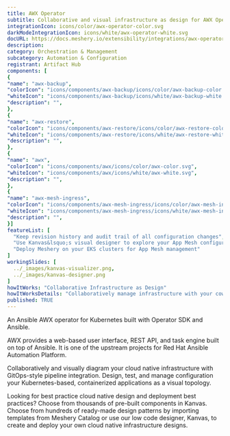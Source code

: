 ```yaml
---
title: AWX Operator
subtitle: Collaborative and visual infrastructure as design for AWX Operator
integrationIcon: icons/color/awx-operator-color.svg
darkModeIntegrationIcon: icons/white/awx-operator-white.svg
docURL: https://docs.meshery.io/extensibility/integrations/awx-operator
description: 
category: Orchestration & Management
subcategory: Automation & Configuration
registrant: Artifact Hub
components: [
{
"name": "awx-backup",
"colorIcon": "icons/components/awx-backup/icons/color/awx-backup-color.svg",
"whiteIcon": "icons/components/awx-backup/icons/white/awx-backup-white.svg",
"description": "",
},
{
"name": "awx-restore",
"colorIcon": "icons/components/awx-restore/icons/color/awx-restore-color.svg",
"whiteIcon": "icons/components/awx-restore/icons/white/awx-restore-white.svg",
"description": "",
},
{
"name": "awx",
"colorIcon": "icons/components/awx/icons/color/awx-color.svg",
"whiteIcon": "icons/components/awx/icons/white/awx-white.svg",
"description": "",
},
{
"name": "awx-mesh-ingress",
"colorIcon": "icons/components/awx-mesh-ingress/icons/color/awx-mesh-ingress-color.svg",
"whiteIcon": "icons/components/awx-mesh-ingress/icons/white/awx-mesh-ingress-white.svg",
"description": "",
}]
featureList: [
  "Keep revision history and audit trail of all configuration changes",
  "Use Kanvas&lsquo;s visual designer to explore your App Mesh configuration",
  "Deploy Meshery on your EKS clusters for App Mesh management"
]
workingSlides: [
  ../_images/kanvas-visualizer.png,
  ../_images/kanvas-designer.png
]
howItWorks: "Collaborative Infrastructure as Design"
howItWorksDetails: "Collaboratively manage infrastructure with your coworkers synchronously sharing the same designs."
published: TRUE
---
```

<p>
An Ansible AWX operator for Kubernetes built with Operator SDK and Ansible.
</p>
<p>AWX provides a web-based user interface, REST API, and task engine built on top of Ansible. It is one of the upstream projects for Red Hat Ansible Automation Platform.</p>
<p>
    Collaboratively and visually diagram your cloud native infrastructure with GitOps-style pipeline integration. Design, test, and manage configuration your Kubernetes-based, containerized applications as a visual topology.
</p>
<p>
    Looking for best practice cloud native design and deployment best practices? Choose from thousands of pre-built components in Kanvas. Choose from hundreds of ready-made design patterns by importing templates from Meshery Catalog or use our low code designer, Kanvas, to create and deploy your own cloud native infrastructure designs.
</p>
